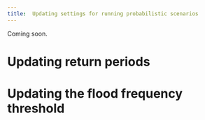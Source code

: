 ```yaml
---
title:	Updating settings for running probabilistic scenarios
---
```

Coming soon.

# Updating return periods

# Updating the flood frequency threshold
